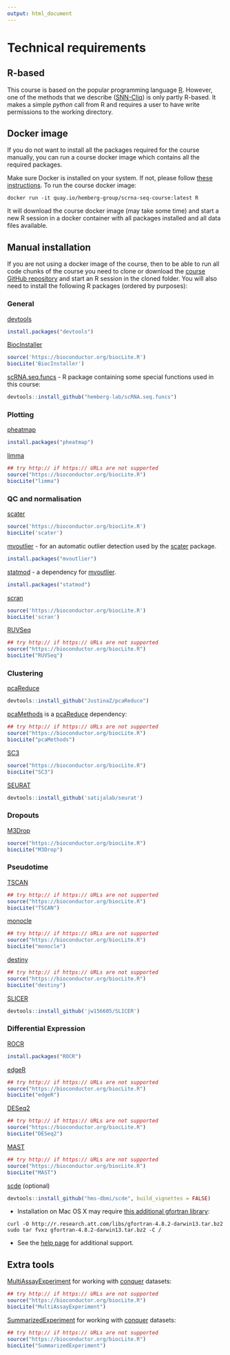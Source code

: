 ---
output: html_document
---

# Technical requirements

## R-based

This course is based on the popular programming language [R](https://www.r-project.org/). However, one of the methods that we describe ([SNN-Cliq](http://bioinfo.uncc.edu/SNNCliq/)) is only partly R-based. It makes a simple _python_ call from R and requires a user to have write permissions to the working directory.

## Docker image

If you do not want to install all the packages required for the course manually, you can run a course docker image which contains all the required packages.

Make sure Docker is installed on your system. If not, please follow [these instructions](https://docs.docker.com/engine/installation/). To run the course docker image:

```
docker run -it quay.io/hemberg-group/scrna-seq-course:latest R
```

It will download the course docker image (may take some time) and start a new R session in a docker container with all packages installed and all data files available.

## Manual installation

If you are not using a docker image of the course, then to be able to run all code chunks of the course you need to clone or download the [course GitHub repository](https://github.com/hemberg-lab/scRNA.seq.course) and start an R session in the cloned folder. You will also need to install the following R packages (ordered by purposes):

### General

[devtools](https://cran.r-project.org/web/packages/devtools/index.html)
```{r, eval=FALSE, message=FALSE, warning=FALSE}
install.packages("devtools")
```

[BiocInstaller](http://bioconductor.org/packages/BiocInstaller)
```{r, eval=FALSE, message=FALSE, warning=FALSE}
source('https://bioconductor.org/biocLite.R')
biocLite('BiocInstaller')
```

[scRNA.seq.funcs](https://github.com/hemberg-lab/scRNA.seq.funcs) - R package containing some special functions used in this course:
```{r, eval=FALSE, message=FALSE, warning=FALSE}
devtools::install_github("hemberg-lab/scRNA.seq.funcs")
```

### Plotting

[pheatmap](https://cran.r-project.org/web/packages/pheatmap/index.html)
```{r, eval=FALSE, message=FALSE, warning=FALSE}
install.packages("pheatmap")
```

[limma](https://bioconductor.org/packages/limma)
```{r, eval=FALSE, message=FALSE, warning=FALSE}
## try http:// if https:// URLs are not supported
source("https://bioconductor.org/biocLite.R")
biocLite("limma")
```

### QC and normalisation

[scater](http://bioconductor.org/packages/scater)
```{r, eval=FALSE, message=FALSE, warning=FALSE}
source('https://bioconductor.org/biocLite.R')
biocLite('scater')
```

[mvoutlier](https://cran.r-project.org/web/packages/mvoutlier/index.html) - for an automatic outlier detection used by the [scater](https://github.com/davismcc/scater) package.
```{r, eval=FALSE, message=FALSE, warning=FALSE}
install.packages("mvoutlier")
```

[statmod](https://cran.r-project.org/web/packages/statmod/index.html) - a dependency for [mvoutlier](https://cran.r-project.org/web/packages/mvoutlier/index.html).
```{r, eval=FALSE, message=FALSE, warning=FALSE}
install.packages("statmod")
```

[scran](http://bioconductor.org/packages/scran)
```{r, eval=FALSE, message=FALSE, warning=FALSE}
source('https://bioconductor.org/biocLite.R')
biocLite('scran')
```

[RUVSeq](https://bioconductor.org/packages/RUVSeq)
```{r, eval=FALSE, message=FALSE, warning=FALSE}
## try http:// if https:// URLs are not supported
source("https://bioconductor.org/biocLite.R")
biocLite("RUVSeq")
```

### Clustering

[pcaReduce](https://github.com/JustinaZ/pcaReduce)
```{r, eval=FALSE, message=FALSE, warning=FALSE}
devtools::install_github("JustinaZ/pcaReduce")
```

[pcaMethods](http://bioconductor.org/pcaMethods) is a [pcaReduce](https://github.com/JustinaZ/pcaReduce) dependency:
```{r, eval=FALSE, message=FALSE, warning=FALSE}
## try http:// if https:// URLs are not supported
source("https://bioconductor.org/biocLite.R")
biocLite("pcaMethods")
```

[SC3](http://bioconductor.org/packages/SC3)
```{r, eval=FALSE, message=FALSE, warning=FALSE}
source("https://bioconductor.org/biocLite.R")
biocLite("SC3")
```

[SEURAT](https://github.com/satijalab/seurat)
```{r, eval=FALSE, message=FALSE, warning=FALSE}
devtools::install_github('satijalab/seurat')
```

### Dropouts

[M3Drop](http://bioconductor.org/packages/M3Drop)
```{r, eval=FALSE, message=FALSE, warning=FALSE}
source("https://bioconductor.org/biocLite.R")
biocLite("M3Drop")
```

### Pseudotime

[TSCAN](https://bioconductor.org/packages/TSCAN)
```{r, eval=FALSE, message=FALSE, warning=FALSE}
## try http:// if https:// URLs are not supported
source("https://bioconductor.org/biocLite.R")
biocLite("TSCAN")
```

[monocle](https://bioconductor.org/packages/monocle)
```{r, eval=FALSE, message=FALSE, warning=FALSE}
## try http:// if https:// URLs are not supported
source("https://bioconductor.org/biocLite.R")
biocLite("monocle")
```

[destiny](https://bioconductor.org/packages/destiny)
```{r, eval=FALSE, message=FALSE, warning=FALSE}
## try http:// if https:// URLs are not supported
source("https://bioconductor.org/biocLite.R")
biocLite("destiny")
```

[SLICER](https://github.com/jw156605/SLICER)
```{r, eval=FALSE, message=FALSE, warning=FALSE}
devtools::install_github('jw156605/SLICER')
```

### Differential Expression

[ROCR](https://cran.r-project.org/web/packages/ROCR/index.html)
```{r, eval=FALSE, message=FALSE, warning=FALSE}
install.packages("ROCR")
```

[edgeR](https://bioconductor.org/packages/edgeR)
```{r, eval=FALSE, message=FALSE, warning=FALSE}
## try http:// if https:// URLs are not supported
source("https://bioconductor.org/biocLite.R")
biocLite("edgeR")
```

[DESeq2](https://bioconductor.org/packages/DESeq2)
```{r, eval=FALSE, message=FALSE, warning=FALSE}
## try http:// if https:// URLs are not supported
source("https://bioconductor.org/biocLite.R")
biocLite("DESeq2")
```

[MAST](https://bioconductor.org/packages/MAST)
```{r, eval=FALSE, message=FALSE, warning=FALSE}
## try http:// if https:// URLs are not supported
source("https://bioconductor.org/biocLite.R")
biocLite("MAST")
```

[scde](http://hms-dbmi.github.io/scde/) (optional)
```{r, eval=FALSE, message=FALSE, warning=FALSE}
devtools::install_github("hms-dbmi/scde", build_vignettes = FALSE)
```

* Installation on Mac OS X may require [this additional gfortran library](http://thecoatlessprofessor.com/programming/rcpp-rcpparmadillo-and-os-x-mavericks-lgfortran-and-lquadmath-error/):
```
curl -O http://r.research.att.com/libs/gfortran-4.8.2-darwin13.tar.bz2
sudo tar fvxz gfortran-4.8.2-darwin13.tar.bz2 -C /
```

* See the [help page](http://hms-dbmi.github.io/scde/help.html) for additional support.

## Extra tools

[MultiAssayExperiment](https://bioconductor.org/packages/MultiAssayExperiment) for working with [conquer](http://imlspenticton.uzh.ch:3838/conquer/) datasets:
```{r, eval=FALSE, message=FALSE, warning=FALSE}
## try http:// if https:// URLs are not supported
source("https://bioconductor.org/biocLite.R")
biocLite("MultiAssayExperiment")
```

[SummarizedExperiment](https://bioconductor.org/packages/SummarizedExperiment) for working with [conquer](http://imlspenticton.uzh.ch:3838/conquer/) datasets:
```{r, eval=FALSE, message=FALSE, warning=FALSE}
## try http:// if https:// URLs are not supported
source("https://bioconductor.org/biocLite.R")
biocLite("SummarizedExperiment")
```

